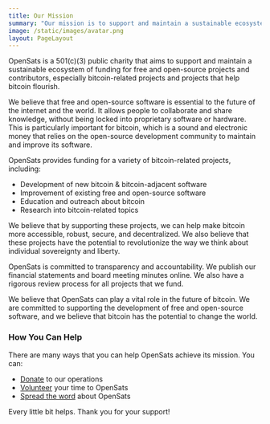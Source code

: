 ```yaml
---
title: Our Mission
summary: "Our mission is to support and maintain a sustainable ecosystem of funding for free and open-source projects and contributors. Our focus is Bitcoin."
image: /static/images/avatar.png
layout: PageLayout
---
```


OpenSats is a 501(c)(3) public charity that aims to support and maintain a
sustainable ecosystem of funding for free and open-source projects and
contributors, especially bitcoin-related projects and projects that help bitcoin
flourish.

We believe that free and open-source software is essential to the future of the
internet and the world. It allows people to collaborate and share knowledge,
without being locked into proprietary software or hardware. This is particularly
important for bitcoin, which is a sound and electronic money that relies on the
open-source development community to maintain and improve its software.

OpenSats provides funding for a variety of bitcoin-related projects, including:

- Development of new bitcoin & bitcoin-adjacent software
- Improvement of existing free and open-source software
- Education and outreach about bitcoin
- Research into bitcoin-related topics

We believe that by supporting these projects, we can help make bitcoin more
accessible, robust, secure, and decentralized. We also believe that these
projects have the potential to revolutionize the way we think about individual
sovereignty and liberty.

OpenSats is committed to transparency and accountability. We publish our
financial statements and board meeting minutes online. We also have a rigorous
review process for all projects that we fund.

We believe that OpenSats can play a vital role in the future of bitcoin. We are
committed to supporting the development of free and open-source software, and we
believe that bitcoin has the potential to change the world.

### How You Can Help

There are many ways that you can help OpenSats achieve its mission. You can:

- [Donate] to our operations
- [Volunteer] your time to OpenSats
- [Spread the word] about OpenSats

Every little bit helps. Thank you for your support!

[Donate]: /projects/opensats_operations_budget
[Volunteer]: mailto:volunteer@opensats.org
[Spread the word]: http://nostr.com/npub10pensatlcfwktnvjjw2dtem38n6rvw8g6fv73h84cuacxn4c28eqyfn34f
